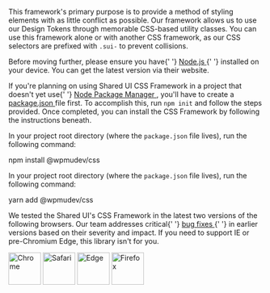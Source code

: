 

<style>{`
.csb-browsers-list {
	display: flex;
	flex-flow: row wrap;
	align-items: center;
}
.csb-browsers-list img {
	margin: 0;
	margin-right: 20px;
}
.csb-browsers-list img:last-child {
	margin-right: 0;
}
`}</style>

<Section contained={true} style={{ paddingTop: 0 }}>
	<p>
		This framework's primary purpose is to provide a method of styling
		elements with as little conflict as possible. Our framework allows us to
		use our Design Tokens through memorable CSS-based utility classes. You
		can use this framework alone or with another CSS framework, as our CSS
		selectors are prefixed with <Code>.sui-</Code> to prevent collisions.
	</p>
	<p>
		Before moving further, please ensure you have{' '}
		<a href="https://nodejs.org/" target="_blank">
			Node.js
		</a>{' '}
		installed on your device. You can get the latest version via their
		website.
	</p>
	<p>
		If you're planning on using Shared UI CSS Framework in a project that
		doesn't yet use{' '}
		<a href="https://www.npmjs.com" target="_blank">
			Node Package Manager
		</a>
		, you'll have to create a <a
			href="https://docs.npmjs.com/files/package.json"
			target="_blank"
		>
			package.json
		</a> file first. To accomplish this, run <Code>npm init</Code> and follow
		the steps provided. Once completed, you can install the CSS Framework by
		following the instructions beneath.
	</p>
</Section>
<Section
	title={{
		content: 'Install using NPM',
		small: true,
	}}
	contained={true}
	style={{ paddingTop: 0 }}
>
	<p>
		In your project root directory (where the <Code>package.json</Code> file
		lives), run the following command:
	</p>
	<Snippet>npm install @wpmudev/css</Snippet>
</Section>
<Section
	title={{
		content: 'Install using Yarn',
		small: true,
	}}
	contained={true}
	style={{ paddingTop: 0 }}
>
	<p>
		In your project root directory (where the <Code>package.json</Code> file
		lives), run the following command:
	</p>
	<Snippet>yarn add @wpmudev/css</Snippet>
</Section>
<Section
	title={{
		content: 'Install using Yarn',
		small: true,
	}}
	contained={true}
	style={{ paddingTop: 0 }}
>
	<p>
		We tested the Shared UI's CSS Framework in the latest two versions of
		the following browsers. Our team addresses critical{' '}
		<a href="https://incsub.atlassian.net/browse/SUI" target="_blank">
			bug fixes
		</a>{' '}
		in earlier versions based on their severity and impact. If you need to
		support IE or pre-Chromium Edge, this library isn't for you.
	</p>
	<div className="csb-browsers-list">
		<img src={BrowserChrome} width="64" height="64" alt="Chrome" />
		<img src={BrowserSafari} width="64" height="64" alt="Safari" />
		<img src={BrowserEdge} width="64" height="64" alt="Edge" />
		<img src={BrowserFirefox} width="64" height="64" alt="Firefox" />
	</div>
</Section>
